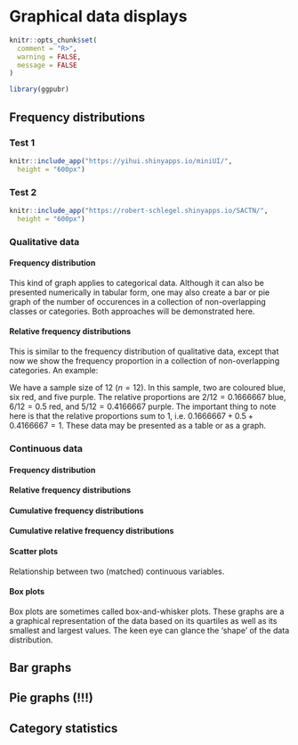 # Graphical data displays


```r
knitr::opts_chunk$set(
  comment = "R>", 
  warning = FALSE, 
  message = FALSE
)
```

```r
library(ggpubr)
```

## Frequency distributions

### Test 1
```r
knitr::include_app("https://yihui.shinyapps.io/miniUI/", 
  height = "600px")
```

### Test 2

```r
knitr::include_app("https://robert-schlegel.shinyapps.io/SACTN/", 
  height = "600px")
```


### Qualitative data

#### Frequency distribution
This kind of graph applies to categorical data. Although it can also be presented numerically in tabular form, one may also create a bar or pie graph of the number of occurences in a collection of non-overlapping classes or categories. Both approaches will be demonstrated here.

<!-- show example of numerical summary -->
<!-- show example of frequency distribution bar graph -->
<!-- show example of pie graph -->

#### Relative frequency distributions
This is similar to the frequency distribution of qualitative data, except that now we show the frequency proportion in a collection of non-overlapping categories. An example: 

We have a sample size of 12 ($n=12$). In this sample, two are coloured blue, six red, and five purple. The relative proportions are $2/12=0.1666667$ blue, $6/12=0.5$ red, and $5/12=0.4166667$ purple. The important thing to note here is that the relative proportions sum to 1, i.e. $0.1666667+0.5+0.4166667=1$. These data may be presented as a table or as a graph.

<!-- show example of numerical summary -->
<!-- show example of frequency distribution bar graph -->
<!-- show example of pie graph -->

### Continuous data

#### Frequency distribution

<!-- show example of numerical summary -->
<!-- show example of a histogram -->

#### Relative frequency distributions

<!-- show example of numerical summary -->
<!-- show example of a histogram (desnity/probability) -->

#### Cumulative frequency distributions

<!-- show example of numerical summary -->
<!-- show example of a cumulative frequency graph -->

#### Cumulative relative frequency distributions

<!-- show example of numerical summary -->
<!-- show example of a cumulative relative frequency graph -->

#### Scatter plots
Relationship between two (matched) continuous variables.

<!-- show example of a scatter plot -->
<!-- show example of correlation -->

#### Box plots
Box plots are sometimes called box-and-whisker plots. These graphs are a a graphical representation of the data based on its quartiles as well as its smallest and largest values. The keen eye can glance the 'shape' of the data distribution.

<!-- show example of a box plot -->

## Bar graphs

## Pie graphs (!!!)

## Category statistics

